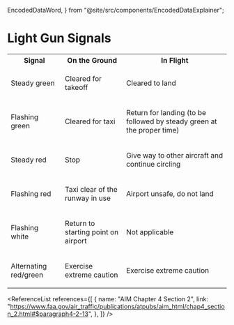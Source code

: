   EncodedDataWord,
} from "@site/src/components/EncodedDataExplainer";

# Light Gun Signals

<table style={{ width: "100%" }}>
  <tbody>
    <tr>
      <th>Signal</th>
      <th>On the Ground</th>
      <th>In Flight</th>
    </tr>
    <tr>
      <td>
        <p>Steady green</p>
      </td>
      <td>
        <p>Cleared for takeoff</p>
      </td>
      <td>
        <p>Cleared to land</p>
      </td>
    </tr>
    <tr>
      <td>
        <p>Flashing green</p>
      </td>
      <td>
        <p>Cleared for taxi</p>
      </td>
      <td>
        <p>
          Return for landing (to be followed by steady green at the proper time)
        </p>
      </td>
    </tr>
    <tr>
      <td>
        <p>Steady red</p>
      </td>
      <td>
        <p>Stop</p>
      </td>
      <td>
        <p>Give way to other aircraft and continue circling</p>
      </td>
    </tr>
    <tr>
      <td>
        <p>Flashing red</p>
      </td>
      <td>
        <p>Taxi clear of the runway in use</p>
      </td>
      <td>
        <p>Airport unsafe, do not land</p>
      </td>
    </tr>
    <tr>
      <td>
        <p>Flashing white</p>
      </td>
      <td>
        <p>Return to starting point on airport</p>
      </td>
      <td>
        <p>Not applicable</p>
      </td>
    </tr>
    <tr>
      <td>
        <p>Alternating red/green</p>
      </td>
      <td>
        <p>Exercise extreme caution</p>
      </td>
      <td>
        <p>Exercise extreme caution</p>
      </td>
    </tr>
  </tbody>
</table>

<ReferenceList
  references={[
    {
      name: "AIM Chapter 4 Section 2",
      link: "https://www.faa.gov/air_traffic/publications/atpubs/aim_html/chap4_section_2.html#$paragraph4-2-13",
    },
  ]}
/>
